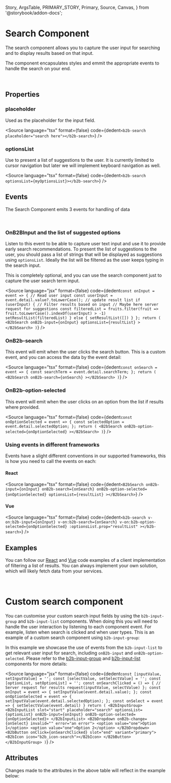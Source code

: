   Story,
  ArgsTable,
  PRIMARY_STORY,
  Primary,
  Source,
  Canvas,
} from '@storybook/addon-docs';

# Search Component

<Canvas columns={3} withSource="open" withToolbar={false}>
  <Story id="components-form-search--story-010-search" />
</Canvas>

The search component allows you to capture the user input for searching and to display results based on that input.

The component encapsulates styles and emmit the appropriate events to handle the search on your end.

<br />

## Properties

### placeholder

Used as the placeholder for the input field.

<Source
  language="tsx"
  format={false}
  code={dedent`
    <b2b-search placeholder="search here"></b2b-search>
  `}
/>

### optionsList

Use to present a list of suggestions to the user. It is currently limited to cursor navigation but later we will
implement keyboard navigation as well.

<Source
  language="tsx"
  format={false}
  code={dedent`
    <b2b-search optionsList={myOptionsList}></b2b-search>
  `}
/>

## Events

The Search Component emits 3 events for handling of data

<br />

### OnB2BInput and the list of suggested options

Listen to this event to be able to capture user text input and use it to provide early search recommendations.
To present the list of suggestions to the user, you should pass a list of strings that will be displayed as
suggestions using `optionsList`. Ideally the list will be filtered as the user keeps typing in the search
input.

This is completely optional, and you can use the search component just to capture the user search term input.

<Source
  language="jsx"
  format={false}
  code={dedent`
  const onInput = event => {
    // Read user input
    const userInput = event.detail.value?.toLowerCase();
    // update result list
    if (userInput) {
      // Filter results based on input
      // Maybe here server request for suggestions
      const filteredList = fruits.filter(fruit => fruit.toLowerCase().indexOf(userInput) > -1)
      setResultList(filteredList)
    } else {
      setResultList([])
    }
  };
  return (
    <B2bSearch
      onB2b-input={onInput}
      optionsList={resultList}
    ></B2bSearch>
  )
  `}
/>

### OnB2b-search

This event will emit when the user clicks the search button. This is a custom event, and you can access the data by
the event detail:

<Source
  language="tsx"
  format={false}
  code={dedent`
  const onSearch = event => {
    const searchTerm = event.detail.searchTerm;
  };
  return (
    <B2bSearch
      onB2b-search={onSearch}
    ></B2bSearch>
  )
  `}
/>

### OnB2b-option-selected

This event will emit when the user clicks on an option from the list if results where provided.

<Source
  language="tsx"
  format={false}
  code={dedent`
  const onOptionSelected = event => {
    const selectedOption = event.detail.selectedOption;
  };
  return (
    <B2bSearch
      onB2b-option-selected={onOptionSelected}
    ></B2bSearch>
  )
  `}
/>

### Using events in different frameworks

Events have a slight different conventions in our supported frameworks, this is how you need to call the events on each:

#### React

<Source
  language="tsx"
  format={false}
  code={dedent`
    <B2bSearch
      onB2b-input={onInput}
      onB2b-search={onSearch}
      onB2b-option-selected={onOptionSelected}
      optionsList={resultList}
    ></B2bSearch>
  `}
/>

#### Vue

<Source
  language="tsx"
  format={false}
  code={dedent`
    <b2b-search
      v-on:b2b-input={onInput}
      v-on:b2b-search={onSearch}
      v-on:b2b-option-selected={onOptionSelected}
      :optionsList.prop="resultList"
    ></b2b-search>
  `}
/>

## Examples

You can follow our [React](https://github.com/otto-ec/b2b-react-examples/blob/main/src/components/SearchExample.tsx)
and [Vue](https://github.com/otto-ec/b2b-vue-examples/blob/main/src/components/search/Search.vue)
code examples of a client implementation of filtering a list of results.
You can always implement your own solution, which will likely fetch data from your services.

<br />

# Custom search component

You can customise your custom search input fields by using the `b2b-input-group` and `b2b-input-list` components. When
doing this you will need to handle the user interaction by listening to each component event. For example, listen
when search is clicked and when user types. This is an example of a custom search component using `b2b-input-group`:

<Canvas columns={3} withSource="open" withToolbar={false}>
  <Story id="components-form-search--story-020-custom-search" />
</Canvas>

In this example we showcase the use of events from the `b2b-input-list` to get relevant user input for search,
including `onB2b-input` and `onB2b-option-selected`. Please refer to the [b2b-input-group](?path=/docs/components-form-input-group--story-010-default) and [b2b-input-list](?path=/docs/components-form-input-list--story-010-input-list#input-list-component) components for more details:

<Source
  language="jsx"
  format={false}
  code={dedent`
    const [inputValue, setInputValue] = '';
    const [selectValue, setSelectValue] = '';
    const [optionList, setOptionList] = '';
    const onSearchClicked = () => {
      // Server request for results
      request(inputValue, selectValue)
    };
    const onInput = event => {
      setInputValue(event.detail.value);
    };
    const onOptionSelected = event => {
      setInputValue(event.detail.selectedOption);
    };
    const onSelect = event => {
      setSelectValue(event.detail)
    }
    return (
      <B2bInputGroup>
        <B2bInputList
          slot="start"
          placeholder="search"
          optionsList={optionList}
          onB2b-input={onInput}
          onB2b-option-selected={onOptionSelected}>
        </B2bInputList>
        <B2bDropdown onB2b-change={onSelect} invalid="" error="an error">
          <option value="one">Option 1</option>
          <option value="one">Option 2</option>
        </B2bDropdown>
        <B2bButton onClick={onSearchClicked} slot="end" variant="primary">
          <B2bIcon icon="b2b_icon-search"></B2bIcon>
        </B2bButton>
      </B2bInputGroup>
    )
  `}
/>

## Attributes

<ArgsTable story={PRIMARY_STORY} />
Changes made to the attributes in the above table will reflect in the example below:
<Primary />
